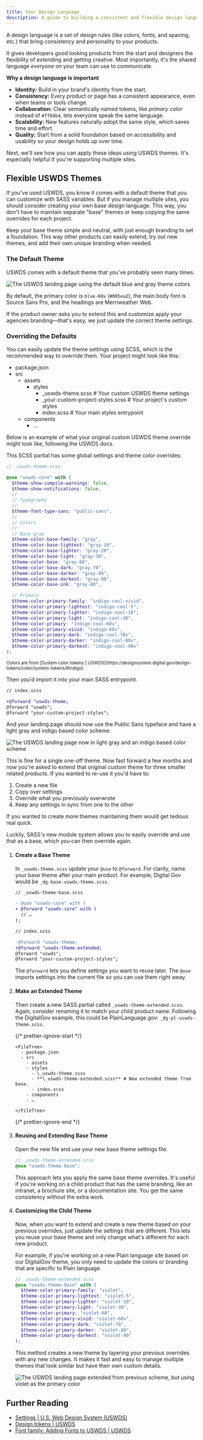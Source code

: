 ```yaml
---
title: Your Design Language
description: A guide to building a consistent and flexible design language for your apps using USWDS and SASS.
---
```



A design language is a set of design rules (like colors, fonts, and spacing, etc.) that bring consistency and personality to your products.

It gives developers good looking products from the start and designers the flexibility of extending and getting creative. Most importantly, it's the shared language _everyone_ on your team can use to communicate.

**Why a design language is important**

- **Identity:** Build in your brand's identity from the start.
- **Consistency:** Every product or page has a consistent appearance, even when teams or tools change.
- **Collaboration:** Clear semantically named tokens, like _primary color_ instead of `#ff69b4`, lets everyone speak the same language.
- **Scalability:** New features naturally adopt the same style, which saves time and effort.
- **Quality:** Start from a solid foundation based on accessibility and usability so your design holds up over time.

Next, we'll see how you can apply these ideas using USWDS themes. It's especially helpful if you're supporting multiple sites.

## Flexible USWDS Themes

If you've used USWDS, you know it comes with a default theme that you can customize with SASS variables. But if you manage multiple sites, you should consider creating your own base design language. This way, you don't have to maintain separate "base" themes or keep copying the same overrides for each project.

Keep your base theme simple and neutral, with just enough branding to set a foundation. This way other products can easily extend, try out new themes, and add their own unique branding when needed.

### The Default Theme

USWDS comes with a default theme that you've probably seen many times.

![The USWDS landing page using the default blue and gray theme colors](../../../assets/uswds-landing-2025-07-30@2x.webp)

By default, the primary color is `blue-60v` (`#005ea2`), the main body font is Source Sans Pro, and the headings are Merriweather Web.

If the product owner asks you to extend this and customize apply your agencies branding—that's easy, we just update the correct theme settings.

### Overriding the Defaults

You can easily update the theme settings using SCSS, which is the recommended way to override them. Your project might look like this:

<FileTree>

- package.json
- src
  - assets
    - styles
      - \_uswds-theme.scss # Your custom USWDS theme settings
      - \_your-custom-project-styles.scss # Your project's custom styles
      - index.scss # Your main styles entrypoint
  - components
    - …

</FileTree>

Below is an example of what your original custom USWDS theme override might look like, following the USWDS docs.

This SCSS partial has some global settings and theme color overrides:

```scss
// _uswds-theme.scss

@use "uswds-core" with (
  $theme-show-compile-warnings: false,
  $theme-show-notifications: false,
  //
  // Typography
  //
  $theme-font-type-sans: "public-sans",
  //
  // Colors
  //
  // Base gray
  $theme-color-base-family: "gray",
  $theme-color-base-lightest: "gray-10",
  $theme-color-base-lighter: "gray-20",
  $theme-color-base-light: "gray-30",
  $theme-color-base: "gray-60",
  $theme-color-base-dark: "gray-70",
  $theme-color-base-darker: "gray-80",
  $theme-color-base-darkest: "gray-90",
  $theme-color-base-ink: "gray-80",

  // Primary
  $theme-color-primary-family: "indigo-cool-vivid",
  $theme-color-primary-lightest: "indigo-cool-5",
  $theme-color-primary-lighter: "indigo-cool-10",
  $theme-color-primary-light: "indigo-cool-30",
  $theme-color-primary: "indigo-cool-60v",
  $theme-color-primary-vivid: "indigo-60v",
  $theme-color-primary-dark: "indigo-cool-70v",
  $theme-color-primary-darker: "indigo-cool-80v",
  $theme-color-primary-darkest: "indigo-cool-90v"
);
```

<small>
  Colors are from [System color tokens |
  USWDS](https://designsystem.digital.gov/design-tokens/color/system-tokens/#indigo).
</small>

Then you'd import it into your main SASS entrypoint.

```diff
// index.scss

+@forward "uswds-theme;
@forward "uswds";
@forward "your-custom-project-styles";
```

And your landing page should now use the Public Sans typeface and have a light gray and indigo based color scheme.

![The USWDS landing page now in light gray and an indigo based color scheme](../../../assets/uswds-landing-base-theme@2x.webp)

This is fine for a single one-off theme. Now fast forward a few months and now you're asked to extend that original custom theme for three smaller related products. If you wanted to re-use it you'd have to:

1. Create a new file
1. Copy over settings
1. Override what you previously overwrote
1. Keep any settings in sync from one to the other

If you wanted to create more themes maintaining them would get tedious real quick.

Luckily, SASS's new module system allows you to easily override and use that as a base, which you can then override again.

<Steps>

1.  #### Create a Base Theme

    In `_uswds-theme.scss` update your `@use` to `@forward`. For clarity, name your base theme after your main product. For example, Digital Gov would be `_dg-base-uswds-theme.scss`.

    ```diff
    // _uswds-theme-base.scss

    - @use "uswds-core" with (
    + @forward "uswds-core" with (
      // …
    );
    ```

    ```diff
    // index.scss

    -@forward "uswds-theme;
    +@forward "uswds-theme-extended;
    @forward "uswds";
    @forward "your-custom-project-styles";
    ```

    The `@forward` lets you define settings you want to reuse later. The `@use` imports settings into the current file so you can use them right away.

2.  #### Make an Extended Theme

    Then create a new SASS partial called `_uswds-theme-extended.scss`. Again, consider renaming it to match your child product name. Following the DigitalGov example, this could be PlainLanguage.gov: `_dg-pl-uswds-theme.scss`.

    {/* prettier-ignore-start */}

        <FileTree>
          - package.json
          - src
            - assets
            - styles
              - \_uswds-theme.scss
              - **\_uswds-theme-extended.scss** # New extended theme from base.
              - index.scss
            - components
            - …

        </FileTree>

    {/* prettier-ignore-end */}

3.  #### Reusing and Extending Base Theme

    Open the new file and use your new base theme settings file.

    ```scss
    // _uswds-theme-extended.scss
    @use "uswds-theme-base";
    ```

    This approach lets you apply the same base theme overrides. It's useful if you're working on a child product that has the same branding, like an intranet, a brochure site, or a documentation site. You get the same consistency without the extra work.

4.  #### Customizing the Child Theme

    Now, when you want to extend and create a new theme based on your previous overrides, just update the settings that are different. This lets you reuse your base theme and only change what's different for each new product.

    For example, if you're working on a new Plain language site based on our DigitalGov theme, you only need to update the colors or branding that are specific to Plain language.

    ```scss
    // _uswds-theme-extended.scss
    @use "uswds-theme-base" with (
      $theme-color-primary-family: "violet",
      $theme-color-primary-lightest: "violet-5",
      $theme-color-primary-lighter: "violet-10",
      $theme-color-primary-light: "violet-30",
      $theme-color-primary: "violet-60",
      $theme-color-primary-vivid: "violet-60v",
      $theme-color-primary-dark: "violet-70",
      $theme-color-primary-darker: "violet-80",
      $theme-color-primary-darkest: "violet-90"
    );
    ```

    This method creates a new theme by layering your previous overrides with any new changes. It makes it fast and easy to manage multiple themes that look similar but have their own custom details.

    ![The USWDS landing page extended from previous scheme, but using violet as the primary color](../../../assets/uswds-landing-extended-theme@2x.webp)

</Steps>

## Further Reading

- [Settings | U.S. Web Design System (USWDS)](https://designsystem.digital.gov/documentation/settings/)
- [Design tokens | USWDS](https://designsystem.digital.gov/design-tokens/)
- [Font family: Adding Fonts to USWDS | USWDS](https://designsystem.digital.gov/design-tokens/typesetting/font-family/#adding-fonts-to-uswds-2)
